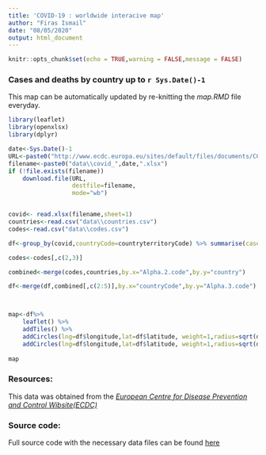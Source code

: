 ```yaml
---
title: 'COVID-19 : worldwide interacive map'
author: "Firas Ismail"
date: "08/05/2020"
output: html_document
---
```


```r
knitr::opts_chunk$set(echo = TRUE,warning = FALSE,message = FALSE)
```

### Cases and deaths by country up to `r Sys.Date()-1`  
This map can be automatically updated by re-knitting the *map.RMD* file everyday.

```r
library(leaflet)
library(openxlsx)
library(dplyr)

date<-Sys.Date()-1
URL<-paste0("http://www.ecdc.europa.eu/sites/default/files/documents/COVID-19-geographic-disbtribution-worldwide-",date,".xlsx")
filename<-paste0("data\\covid_",date,".xlsx")
if (!file.exists(filename))
    download.file(URL,
                  destfile=filename,
                  mode="wb")


covid<- read.xlsx(filename,sheet=1)
countries<-read.csv("data\\countries.csv")
codes<-read.csv("data\\codes.csv")

df<-group_by(covid,countryCode=countryterritoryCode) %>% summarise(cases=sum(cases),deaths=sum(deaths),population=mean(popData2018))

codes<-codes[,c(2,3)]

combined<-merge(codes,countries,by.x="Alpha.2.code",by.y="country")

df<-merge(df,combined[,c(2:5)],by.x="countryCode",by.y="Alpha.3.code")



map<-df%>% 
    leaflet() %>% 
    addTiles() %>% 
    addCircles(lng=df$longitude,lat=df$latitude, weight=1,radius=sqrt(df$cases)*1500,label = paste0("Cases in ",df$name," : ",format(df$cases, big.mark=",")),color = "blue",labelOptions = labelOptions(interactive=TRUE,textsize="17px")) %>% 
    addCircles(lng=df$longitude,lat=df$latitude, weight=1,radius=sqrt(df$deaths)*1500,label = paste0("Deaths in ",df$name," : ",format(df$deaths, big.mark=",")),color = "red",labelOptions = labelOptions(interactive=TRUE,textsize="17px"))  
    
map
```

### Resources:     
This data was obtained from the [*European Centre for Disease Prevention and Control Wibsite(ECDC)*](https://www.ecdc.europa.eu/en/publications-data/download-todays-data-geographic-distribution-covid-19-cases-worldwide)      

### Source code:     
Full source code with the necessary data files can be found  [here](https://github.com/fyras1/COVID-19-worldwide-Interactive-map )